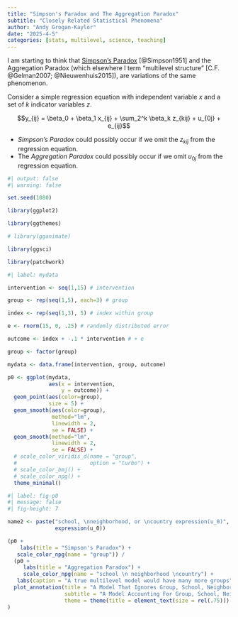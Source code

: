 ```yaml
---
title: "Simpson's Paradox and The Aggregation Paradox"
subtitle: "Closely Related Statistical Phenomena"
author: "Andy Grogan-Kaylor" 
date: "2025-4-5"
categories: [stats, multilevel, science, teaching]
---
```


I am starting to think that [Simpson's Paradox](https://agrogan1.github.io/posts/Simpsons-paradox-simple-visual-explanation/) [@Simpson1951] and the Aggregation Paradox (which elsewhere I term "multilevel structure" [C.F. @Gelman2007; @Nieuwenhuis2015]), are variations of the same phenomenon.

Consider a simple regression equation with independent variable $x$ and a set of $k$ indicator variables $z$.

$$y_{ij} = \beta_0 + \beta_1 x_{ij} + \sum_2^k \beta_k z_{kij} + u_{0j} + e_{ij}$$

* *Simpson's Paradox* could possibly occur if we omit the $z_{kij}$ from the regression equation.
* The *Aggregation Paradox* could possibly occur if we omit $u_{0j}$ from the regression equation.


```r
#| output: false
#| warning: false

set.seed(1080)

library(ggplot2)

library(ggthemes)

# library(gganimate)

library(ggsci)

library(patchwork)

```

```r
#| label: mydata

intervention <- seq(1,15) # intervention

group <- rep(seq(1,5), each=3) # group

index <- rep(seq(1,3), 5) # index within group

e <- rnorm(15, 0, .25) # randomly distributed error

outcome <- index + -.1 * intervention # + e

group <- factor(group)

mydata <- data.frame(intervention, group, outcome)

```

```r

p0 <- ggplot(mydata,
             aes(x = intervention,
                 y = outcome)) + 
  geom_point(aes(color=group), 
             size = 5) +
  geom_smooth(aes(color=group), 
              method="lm",
              linewidth = 2,
              se = FALSE) +
  geom_smooth(method="lm",
              linewidth = 2,
              se = FALSE) +
  # scale_color_viridis_d(name = "group",
  #                       option = "turbo") +
  # scale_color_bmj() +
  # scale_color_npg() +
  theme_minimal()

```

```r
#| label: fig-p0
#| message: false
#| fig-height: 7

name2 <- paste("school, \nneighborhood, or \ncountry expression(u_0)",
               expression(u_0))

(p0 + 
    labs(title = "Simpson's Paradox") +
   scale_color_npg(name = "group")) /
  (p0 + 
     labs(title = "Aggregation Paradox") +
     scale_color_npg(name = "school \n neighborhood \ncountry") +
   labs(caption = "A true multilevel model would have many more groups")) +
  plot_annotation(title = "A Model That Ignores Group, School, Neighborhood or Country Shows A Downward Slope",
                  subtitle = "A Model Accounting For Group, School, Neighborhood or Country Shows An Upward Slope",
                  theme = theme(title = element_text(size = rel(.75)))
) 

```